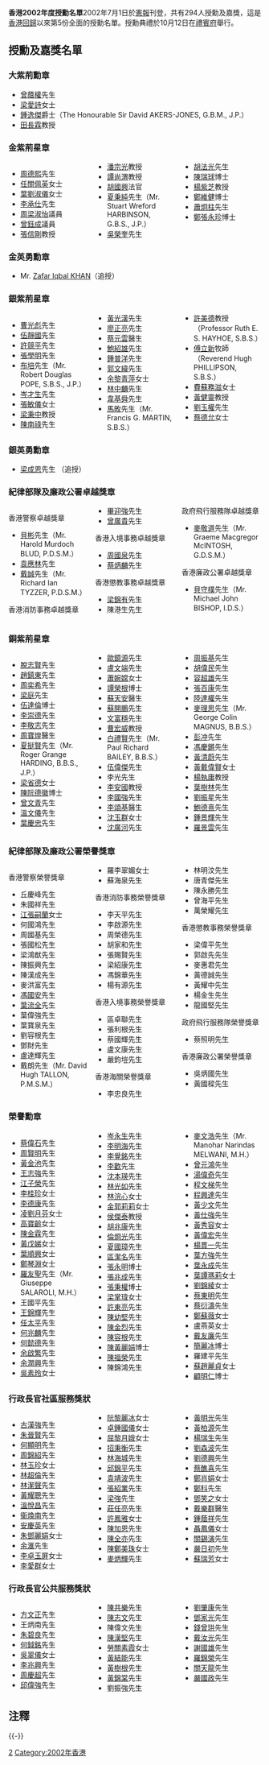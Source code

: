 '''香港2002年度授勳名單'''2002年7月1日於[[香港政府憲報|憲報]]刊登，共有294人授勳及嘉獎，這是[[香港回歸|香港回歸]]以來第5份全面的授勳名單。授勳典禮於10月12日在[[禮賓府|禮賓府]]舉行。

== 授勳及嘉獎名單 ==
=== 大紫荊勳章 ===
*[[曾蔭權|曾蔭權]]先生{{大紫荊|nocat}}{{JP|nocat}}
*[[梁愛詩|梁愛詩]]女士{{大紫荊|nocat}}{{JP|nocat}}
*[[鍾逸傑|鍾逸傑]]爵士{{大紫荊|nocat}}{{JP|nocat}}（The Honourable Sir David AKERS-JONES, G.B.M., J.P.）
*[[田長霖|田長霖]]教授{{大紫荊|nocat}}

=== 金紫荊星章 ===
<div class="references-small" style="-moz-column-count:3; -webkit-column-count:3; column-count:3;">
*[[周德熙|周德熙]]先生{{GBSHK|nocat}}{{JP|nocat}}
*[[任關佩英|任關佩英]]女士{{GBSHK|nocat}}{{JP|nocat}}
*[[葉劉淑儀|葉劉淑儀]]女士{{GBSHK|nocat}}{{JP|nocat}}
*[[李承仕|李承仕]]先生{{GBSHK|nocat}}{{JP|nocat}}
*[[周梁淑怡|周梁淑怡]]議員{{GBSHK|nocat}}{{JP|nocat}}
*[[曾鈺成|曾鈺成]]議員{{GBSHK|nocat}}{{JP|nocat}}
*[[張信剛|張信剛]]教授{{GBSHK|nocat}}{{JP|nocat}}
*[[潘宗光|潘宗光]]教授{{GBSHK|nocat}}{{JP|nocat}}
*[[譚尚渭|譚尚渭]]教授{{GBSHK|nocat}}{{JP|nocat}}
*[[胡國興|胡國興]]法官{{GBSHK|nocat}}
*[[夏秉純|夏秉純]]先生{{GBSHK|nocat}}{{JP|nocat}}（Mr. Stuart Wreford HARBINSON, G.B.S., J.P.）
*[[吳榮奎|吳榮奎]]先生{{GBSHK|nocat}}{{JP|nocat}}
*[[胡法光|胡法光]]先生{{GBSHK|nocat}}{{JP|nocat}}
*[[陳瑞球|陳瑞球]]博士{{GBSHK|nocat}}{{JP|nocat}}
*[[楊紫芝|楊紫芝]]教授{{GBSHK|nocat}}{{JP|nocat}}
*[[鄭維健|鄭維健]]博士{{GBSHK|nocat}}{{JP|nocat}}
*[[蕭炯柱|蕭炯柱]]先生{{GBSHK|nocat}}{{JP|nocat}}
*[[鄭張永珍|鄭張永珍]]博士{{GBSHK|nocat}}
</div>

=== 金英勇勳章 ===
*Mr. [[徐步高槍擊案|Zafar Iqbal KHAN]]{{MBG|nocat}}（追授）

=== 銀紫荊星章 ===
<div class="references-small" style="-moz-column-count:3; -webkit-column-count:3; column-count:3;">
*[[曹光彪|曹光彪]]先生{{SBSHK|nocat}}
*[[伍靜國|伍靜國]]先生{{SBSHK|nocat}}{{JP|nocat}}
*[[許競平|許競平]]先生{{SBSHK|nocat}}{{JP|nocat}}
*[[張學明|張學明]]先生{{SBSHK|nocat}}{{JP|nocat}}
*[[布培|布培]]先生{{SBSHK|nocat}}{{JP|nocat}}（Mr. Robert Douglas POPE, S.B.S., J.P.）
*[[岑才生|岑才生]]先生{{SBSHK|nocat}}{{JP|nocat}}
*[[張敏儀|張敏儀]]女士{{SBSHK|nocat}}{{JP|nocat}}
*[[梁秉中|梁秉中]]教授{{SBSHK|nocat}}{{JP|nocat}}
*[[陳南祿|陳南祿]]先生{{SBSHK|nocat}}{{JP|nocat}}
*[[黃光漢|黃光漢]]先生{{SBSHK|nocat}}{{JP|nocat}}
*[[廖正亮|廖正亮]]先生{{SBSHK|nocat}}{{JP|nocat}}
*[[蔡元雲|蔡元雲]]醫生{{SBSHK|nocat}}{{JP|nocat}}
*[[鮑紹雄|鮑紹雄]]先生{{SBSHK|nocat}}{{JP|nocat}}
*[[鍾普洋|鍾普洋]]先生{{SBSHK|nocat}}{{JP|nocat}}
*[[郭文緯|郭文緯]]先生{{SBSHK|nocat}}{{IDS}}
*[[余黎青萍|余黎青萍]]女士{{SBSHK|nocat}}
*[[林中麟|林中麟]]先生{{SBSHK|nocat}}
*[[韋基舜|韋基舜]]先生{{SBSHK|nocat}}
*[[馬畋|馬畋]]先生{{SBSHK|nocat}}（Mr. Francis G. MARTIN, S.B.S.）
*[[許美德|許美德]]教授{{SBSHK|nocat}}（Professor Ruth E. S. HAYHOE, S.B.S.）
*[[傅立新|傅立新]]牧師{{SBSHK|nocat}}（Reverend Hugh PHILLIPSON, S.B.S.）
*[[費蘇務滋|費蘇務滋]]女士{{SBSHK|nocat}}
*[[黃健靈|黃健靈]]教授{{SBSHK|nocat}}
*[[劉玉權|劉玉權]]先生{{SBSHK|nocat}}
*[[蔡德允|蔡德允]]女士{{SBSHK|nocat}}
</div>

=== 銀英勇勳章 ===
*[[梁成恩|梁成恩]]先生{{MBS|nocat}} （追授）

=== 紀律部隊及廉政公署卓越獎章 ===
<div class="references-small" style="-moz-column-count:3; -webkit-column-count:3; column-count:3;">
;香港警察卓越獎章
*[[貝彬|貝彬]]先生{{PDSM}}（Mr. Harold Murdoch BLUD, P.D.S.M.）
*[[袁應林|袁應林]]先生{{PDSM}}
*[[戴誠|戴誠]]先生{{PDSM}}（Mr. Richard Ian TYZZER, P.D.S.M.）

;香港消防事務卓越獎章
*[[畢迎強|畢迎強]]先生{{FSDSM}}{{JP|nocat}}
*[[曾廣貴|曾廣貴]]先生{{FSDSM}}

;香港入境事務卓越獎章
*[[周國泉|周國泉]]先生{{IDSM}}
*[[蔡炳麟|蔡炳麟]]先生{{IDSM}}

;香港懲教事務卓越獎章
*[[梁錦有|梁錦有]]先生{{CSDSM}}
*陳港生先生{{CSDSM}}

;政府飛行服務隊卓越獎章
*[[麥敬道|麥敬道]]先生{{GDSM}}（Mr. Graeme Macgregor McINTOSH, G.D.S.M.）

;香港廉政公署卓越獎章
*[[貝守樸|貝守樸]]先生{{IDS}}（Mr. Michael John BISHOP, I.D.S.）
</div>

=== 銅紫荊星章 ===
<div class="references-small" style="-moz-column-count:3; -webkit-column-count:3; column-count:3;">
*[[脫志賢|脫志賢]]先生{{BBSHK|nocat}}
*[[趙鎮東|趙鎮東]]先生{{BBSHK|nocat}}
*[[周奕希|周奕希]]先生{{BBSHK|nocat}}
*[[梁庭|梁庭]]先生{{BBSHK|nocat}}
*[[伍達倫|伍達倫]]博士{{BBSHK|nocat}}{{JP|nocat}}
*[[李崇德|李崇德]]先生{{BBSHK|nocat}}{{JP|nocat}}
*[[李敬志|李敬志]]先生{{BBSHK|nocat}}{{JP|nocat}}
*[[周寶煌|周寶煌]]醫生{{BBSHK|nocat}}{{JP|nocat}}
*[[夏挺賢|夏挺賢]]先生{{BBSHK|nocat}}{{JP|nocat}}（Mr. Roger Grange HARDING, B.B.S., J.P.）
*[[梁省德|梁省德]]女士{{BBSHK|nocat}}{{JP|nocat}}
*[[陳阮德徽|陳阮德徽]]博士{{BBSHK|nocat}}{{JP|nocat}}
*[[曾文青|曾文青]]先生{{BBSHK|nocat}}{{JP|nocat}}
*[[溫文儀|溫文儀]]先生{{BBSHK|nocat}}{{JP|nocat}}
*[[葉慶忠|葉慶忠]]先生{{BBSHK|nocat}}{{JP|nocat}}
*[[歐鏡源|歐鏡源]]先生{{BBSHK|nocat}}{{JP|nocat}}
*[[盧文端|盧文端]]先生{{BBSHK|nocat}}{{JP|nocat}}
*[[蕭婉嫦|蕭婉嫦]]女士{{BBSHK|nocat}}{{JP|nocat}}
*[[譚榮根|譚榮根]]博士{{BBSHK|nocat}}{{JP|nocat}}
*[[蘇天安|蘇天安]]醫生{{BBSHK|nocat}}{{JP|nocat}}
*[[蘇開鵬|蘇開鵬]]先生{{BBSHK|nocat}}{{JP|nocat}}
*[[文富穩|文富穩]]先生{{BBSHK|nocat}}
*[[曹宏威|曹宏威]]教授{{BBSHK|nocat}}
*[[白禮賢|白禮賢]]先生{{BBSHK|nocat}}（Mr. Paul Richard BAILEY, B.B.S.）
*[[伍偉傑|伍偉傑]]先生{{BBSHK|nocat}}
*李光先生{{BBSHK|nocat}}
*[[李安國|李安國]]教授{{BBSHK|nocat}}
*[[李国强_(政治人物)|李國強]]先生{{BBSHK|nocat}}
*[[李頌基|李頌基]]醫生{{BBSHK|nocat}}
*[[沈玉群|沈玉群]]女士{{BBSHK|nocat}}
*[[沈廣河|沈廣河]]先生{{BBSHK|nocat}}
*[[周振基|周振基]]先生{{BBSHK|nocat}}
*[[胡偉民|胡偉民]]先生{{BBSHK|nocat}}
*[[容超雄|容超雄]]先生{{BBSHK|nocat}}
*[[張百康|張百康]]先生{{BBSHK|nocat}}
*[[陸達權|陸達權]]先生{{BBSHK|nocat}}
*[[麥理思|麥理思]]先生{{BBSHK|nocat}}（Mr. George Colin MAGNUS, B.B.S.）
*[[彭冲_(香港)|彭冲]]先生{{BBSHK|nocat}}
*[[馮慶鏘|馮慶鏘]]先生{{BBSHK|nocat}}
*[[黃清蔚|黃清蔚]]先生{{BBSHK|nocat}}
*[[黃戴偉賢|黃戴偉賢]]女士{{BBSHK|nocat}}
*[[楊執庸|楊執庸]]教授{{BBSHK|nocat}}
*[[葉樹林|葉樹林]]先生{{BBSHK|nocat}}
*[[劉振星|劉振星]]先生{{BBSHK|nocat}}
*[[鮑德熹|鮑德熹]]先生{{BBSHK|nocat}}
*[[鍾景輝|鍾景輝]]先生{{BBSHK|nocat}}
*[[羅景雲|羅景雲]]先生{{BBSHK|nocat}}
</div>

=== 紀律部隊及廉政公署榮譽獎章 ===
<div class="references-small" style="-moz-column-count:3; -webkit-column-count:3; column-count:3;">
;香港警察榮譽獎章
*丘慶峰先生{{PMSM}}
*朱國祥先生{{PMSM}}
*[[江張嗣蘭|江張嗣蘭]]女士{{PMSM}}
*何國鴻先生{{PMSM}}
*周國基先生{{PMSM}}
*張國松先生{{PMSM}}
*梁鴻猷先生{{PMSM}}
*陳振興先生{{PMSM}}
*陳漢成先生{{PMSM}}
*麥洪富先生{{PMSM}}
*[[馮國安|馮國安]]先生{{PMSM}}
*[[葉流全|葉流全]]先生{{PMSM}}
*葉偉強先生{{PMSM}}
*葉寶泉先生{{PMSM}}
*劉容根先生{{PMSM}}
*鄧財先生{{PMSM}}
*盧達輝先生{{PMSM}}
*戴朗先生{{PMSM}}（Mr. David Hugh TALLON, P.M.S.M.）
*羅李翠媚女士{{PMSM}}
*蘇海泉先生{{PMSM}}

;香港消防事務榮譽獎章
*李天平先生{{FSMSM}}
*李啟源先生{{FSMSM}}
*周榮德先生{{FSMSM}}
*胡家和先生{{FSMSM}}
*張賜賢先生{{FSMSM}}
*梁紹康先生{{FSMSM}}
*馮錦華先生{{FSMSM}}
*楊有源先生{{FSMSM}}

;香港入境事務榮譽獎章
*區卓聯先生{{IMSM}}
*張利根先生{{IMSM}}
*蔡國輝先生{{IMSM}}
*盧文康先生{{IMSM}}
*嚴鈞塏先生{{IMSM}}

;香港海關榮譽獎章
*李忠良先生{{CMSM}}
*林明汶先生{{CMSM}}
*唐青傑先生{{CMSM}}
*陳永勝先生{{CMSM}}
*曾海平先生{{CMSM}}
*萬榮耀先生{{CMSM}}

;香港懲教事務榮譽獎章
*梁偉平先生{{CSMSM}}
*郭啟先先生{{CSMSM}}
*麥惠君先生{{CSMSM}}
*黃德誠先生{{CSMSM}}
*黃耀中先生{{CSMSM}}
*楊金生先生{{CSMSM}}
*龍國堅先生{{CSMSM}}

;政府飛行服務隊榮譽獎章 
*蔡照明先生{{GMSM}}

;香港廉政公署榮譽獎章
*吳炳國先生{{IMS}}
*黃國樑先生{{IMS}}
</div>

=== 榮譽勳章 ===
<div class="references-small" style="-moz-column-count:3; -webkit-column-count:3; column-count:3;">
*[[蔡偉石|蔡偉石]]先生{{MH|nocat}}{{JP|nocat}}
*[[周賢明|周賢明]]先生{{MH|nocat}}
*[[黃金池|黃金池]]先生{{MH|nocat}}
*[[王志強|王志強]]先生{{MH|nocat}}
*[[江子榮|江子榮]]先生{{MH|nocat}}
*[[李桂珍|李桂珍]]女士{{MH|nocat}}
*[[李德康|李德康]]先生{{MH|nocat}}
*[[凌劉月芬|凌劉月芬]]女士{{MH|nocat}}
*[[高寶齡|高寶齡]]女士{{MH|nocat}}
*[[陳金霖|陳金霖]]先生{{MH|nocat}}
*[[黃戊娣|黃戊娣]]女士{{MH|nocat}}
*[[葉順興|葉順興]]女士{{MH|nocat}}
*[[鄭琴淵|鄭琴淵]]女士{{MH|nocat}}
*[[羅友聖|羅友聖]]先生{{MH|nocat}}（Mr. Giuseppe SALAROLI, M.H.）
*王國平先生{{MH|nocat}}
*[[王錦輝|王錦輝]]先生{{MH|nocat}}
*[[任太平|任太平]]先生{{MH|nocat}}
*[[何兆麟|何兆麟]]先生{{MH|nocat}}
*[[何懿德|何懿德]]先生{{MH|nocat}}
*[[余啟繁|余啟繁]]先生{{MH|nocat}}
*[[余潤興|余潤興]]先生{{MH|nocat}}
*[[吳素玲|吳素玲]]女士{{MH|nocat}}
*[[岑永生|岑永生]]先生{{MH|nocat}}
*[[李明海|李明海]]先生{{MH|nocat}}
*[[李覺銘|李覺銘]]先生{{MH|nocat}}
*[[李歡|李歡]]先生{{MH|nocat}}
*[[沈本瑛|沈本瑛]]先生{{MH|nocat}}
*[[林光如|林光如]]先生{{MH|nocat}}
*[[林浣心|林浣心]]女士{{MH|nocat}}
*[[金郭莉莉|金郭莉莉]]女士{{MH|nocat}}
*[[侯傑泰|侯傑泰]]教授{{MH|nocat}}
*[[胡兆康|胡兆康]]先生{{MH|nocat}}
*[[倫烱光|倫烱光]]先生{{MH|nocat}}
*[[夏國璋_(香港)|夏國璋]]先生{{MH|nocat}}
*[[區潔名|區潔名]]先生{{MH|nocat}}
*[[張永明|張永明]]博士{{MH|nocat}}
*[[張兆成|張兆成]]先生{{MH|nocat}}
*[[張秉權|張秉權]]博士{{MH|nocat}}
*[[梁掌瑋|梁掌瑋]]女士{{MH|nocat}}
*[[許東亮|許東亮]]先生{{MH|nocat}}
*[[陳幼堅|陳幼堅]]先生{{MH|nocat}}
*[[陳金烈|陳金烈]]先生{{MH|nocat}}
*[[陳容根|陳容根]]先生{{MH|nocat}}
*[[陳黃麗娟|陳黃麗娟]]博士{{MH|nocat}}
*[[陳福榮|陳福榮]]先生{{MH|nocat}}
*陳錦鴻先生{{MH|nocat}}
*[[麥文浩|麥文浩]]先生{{MH|nocat}}（Mr. Manohar Narindas MELWANI, M.H.）
*[[曾元鴻|曾元鴻]]先生{{MH|nocat}}
*[[湯偉奇|湯偉奇]]先生{{MH|nocat}}
*[[程文梯|程文梯]]先生{{MH|nocat}}
*[[程興達|程興達]]先生{{MH|nocat}}
*[[黃少文|黃少文]]先生{{MH|nocat}}
*[[黃仕強|黃仕強]]先生{{MH|nocat}}
*[[黃秀容|黃秀容]]女士{{MH|nocat}}
*[[黃偉宏|黃偉宏]]先生{{MH|nocat}}
*[[楊貫一|楊貫一]]先生{{MH|nocat}}
*[[葉方強|葉方強]]先生{{MH|nocat}}
*[[葉永成|葉永成]]先生{{MH|nocat}}
*[[葉譚瑪莉|葉譚瑪莉]]女士{{MH|nocat}}
*[[劉錦綾|劉錦綾]]女士{{MH|nocat}}
*[[蔡東明|蔡東明]]先生{{MH|nocat}}
*[[蔡衍濤|蔡衍濤]]先生{{MH|nocat}}
*[[鄭蘇薇|鄭蘇薇]]女士{{MH|nocat}}
*盧燕英女士{{MH|nocat}}{{NoteTag|即[[羅蘭|羅蘭]]}}
*[[戴友廉|戴友廉]]先生{{MH|nocat}}
*[[簡麗冰|簡麗冰]]博士{{MH|nocat}}
*羅建平先生{{MH|nocat}}
*[[蘇趙麗貞|蘇趙麗貞]]女士{{MH|nocat}}
*[[顧明仁|顧明仁]]博士{{MH|nocat}}
</div>

=== 行政長官社區服務獎狀 ===
<div class="references-small" style="-moz-column-count:3; -webkit-column-count:3; column-count:3;">
*[[古漢強|古漢強]]先生
*[[朱晉賢|朱晉賢]]先生
*[[何顯明|何顯明]]先生
*[[周錦紹|周錦紹]]先生
*[[林玉珍|林玉珍]]女士
*[[林超倫|林超倫]]先生
*[[林潔聲|林潔聲]]先生
*[[黃耀聰|黃耀聰]]先生
*[[溫悅昌|溫悅昌]]先生
*[[衞煥南|衞煥南]]先生
*[[安慶英|安慶英]]先生
*[[朱鄧麗娟|朱鄧麗娟]]女士
*[[余滙|余滙]]先生
*[[李卓玉屏|李卓玉屏]]女士
*[[李愛群|李愛群]]女士
*[[阮黎麗冰|阮黎麗冰]]女士
*[[卓鍾國儀|卓鍾國儀]]女士
*[[屈黎月娥|屈黎月娥]]女士
*[[招秉衡|招秉衡]]先生
*[[林海城|林海城]]先生
*[[邱錦平|邱錦平]]先生
*[[袁靖波|袁靖波]]先生
*[[張紹業|張紹業]]先生
*[[梁強|梁強]]先生
*[[莊任亮|莊任亮]]先生
*[[許鳳雅|許鳳雅]]女士
*[[陳加恩|陳加恩]]先生
*[[陳全亦|陳全亦]]先生
*[[陳鄭美珠|陳鄭美珠]]女士
*[[麥炳輝|麥炳輝]]先生
*[[黃明光|黃明光]]先生
*[[黃柏源|黃柏源]]先生
*[[楊瑞生|楊瑞生]]先生
*[[劉森波|劉森波]]先生
*[[劉德興|劉德興]]先生
*[[蔡醮喜|蔡醮喜]]先生
*[[鄭肖娟|鄭肖娟]]女士
*[[鄭科|鄭科]]先生
*[[鄧笑之|鄧笑之]]女士
*[[戴樂群|戴樂群]]醫生
*[[鍾蔭祥|鍾蔭祥]]先生
*[[聶鳳儀|聶鳳儀]]女士
*[[關錫演|關錫演]]先生
*[[嚴日初|嚴日初]]先生
*[[蘇瑞芳|蘇瑞芳]]女士
</div>
=== 行政長官公共服務獎狀 ===
<div class="references-small" style="-moz-column-count:3; -webkit-column-count:3; column-count:3;">
*[[方文正|方文正]]先生
*王炳南先生
*[[朱碧良|朱碧良]]先生
*[[何鉞銘|何鉞銘]]先生
*[[吳翠儀|吳翠儀]]女士
*[[李兆興|李兆興]]先生
*[[周慶超|周慶超]]先生
*[[邱偉強|邱偉強]]先生
*[[陳共樂|陳共樂]]先生
*[[陳志文|陳志文]]先生
*陳偉文先生
*[[陳漢堅|陳漢堅]]先生
*[[勞關素霞|勞關素霞]]女士
*[[黃結能|黃結能]]先生
*[[黃樹根|黃樹根]]先生
*[[黃錦棠|黃錦棠]]先生
*劉振強先生
*[[劉肇康|劉肇康]]先生
*[[鄧家光|鄧家光]]先生
*[[錢曾珙|錢曾珙]]先生
*[[戴汝光|戴汝光]]先生
*[[謝國雄|謝國雄]]先生
*[[羅錦榮|羅錦榮]]先生
*[[關天龍|關天龍]]先生
*[[嚴國政|嚴國政]]先生
</div>

== 注釋 ==
{{NoteFoot}}

{{-}}
{{香港授勳及嘉獎制度}}

[[Category:香港授勳及嘉獎名單|2]]
[[Category:2002年香港|Category:2002年香港]]